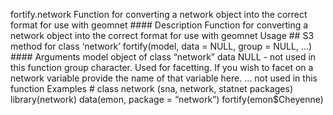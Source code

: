 
fortify.network Function for converting a network object into the correct format for
use with geomnet
#### Description
Function for converting a network object into the correct format for use with geomnet
Usage
## S3 method for class 'network'
fortify(model, data = NULL, group = NULL, ...)
#### Arguments
model object of class "network"
data NULL - not used in this function
group character. Used for facetting. If you wish to facet on a network variable provide
the name of that variable here.
... not used in this function
Examples
# class network (sna, network, statnet packages)
library(network)
data(emon, package = "network")
fortify(emon$Cheyenne)
